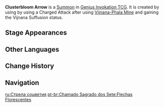 {{Genius Invokation TCG Infobox
|id          = 117022
|image       = Clusterbloom Arrow Summon.png
|type        = Summon
|summontype  = Character Card Skill
|createdby   = Khanda Barrier-Buster
|usage       = 1
|effect      = '''End Phase:''' Deal 1 {{Color|Dendro DMG}}.<br>(Can stack. Max 2 stacks.)
}}
'''Clusterbloom Arrow''' is a [[Summon]] in [[Genius Invokation TCG]]. It is created by using by using a Charged Attack after using [[Vijnana-Phala Mine (Character Card Skill)|Vijnana-Phala Mine]] and gaining the Vijnana Suffusion status.

==Stage Appearances==
{{Genius Invokation TCG Stage Appearances|createdby=Tighnari (Character Card)}}

==Other Languages==
{{Other Languages
|en       = Clusterbloom Arrow
|zhs      = 藏蕴花矢
|zhs_rm   = Cángyùn Huāshǐ
|zht      = 藏蘊花矢
|zht_rm   = Cángyùn Huāshǐ
|zh_tl    = Concealed {{w|Skandha|Skandha}} Flower Arrow
|ja       = 蔵蘊の花矢
|ja_rm    = Zou'un no Hanaya{{assumed}}
|ja_tl    = 
|ko       = 꽃을 품은 화살
|ko_tl    = Arrow That Harbours Flowers
|es       = Flechas de inflorescencia
|es_tl    = Arrows of Inflorescence
|fr       = Flèche fleuronnée
|fr_tl    = {{wt|floret#English|Floreted}} Arrow
|ru       = Стрела соцветия
|ru_tl    = Inflorescence Arrow
|th       = Clusterbloom Arrow
|vi       = Mũi Tên Bung Tỏa
|vi_tl    = 
|de       = Khanda-Blütenpfeil
|de_tl    = Khanda Bloom Arrow
|id       = Clusterbloom Arrow
|pt       = Flechas Florescentes
|pt_tl    = 
|tr       = Çiçeklenen Ok
|tr_tl    = 
|it       = Frecce a grappolo
|it_tl    = 
}}

==Change History==
{{Change History|3.6}}

==Navigation==
{{Genius Invokation TCG Navbox|Summon}}

[[ru:Стрела соцветия]]
[[pt-br:Chamado Sagrado dos Sete:Flechas Florescentes]]
